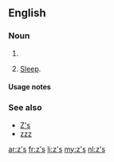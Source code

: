 ==English==

===Noun===
{{head|en|noun plural form}}

# {{plural of|z|lang=en}}
# {{label|en|colloquial}} [[sleep|Sleep]].

====Usage notes====
{{U:en:plurals of letters}}

===See also===
* [[Z's]]
* [[zzz]]

[[ar:z's]]
[[fr:z's]]
[[li:z's]]
[[my:z's]]
[[nl:z's]]